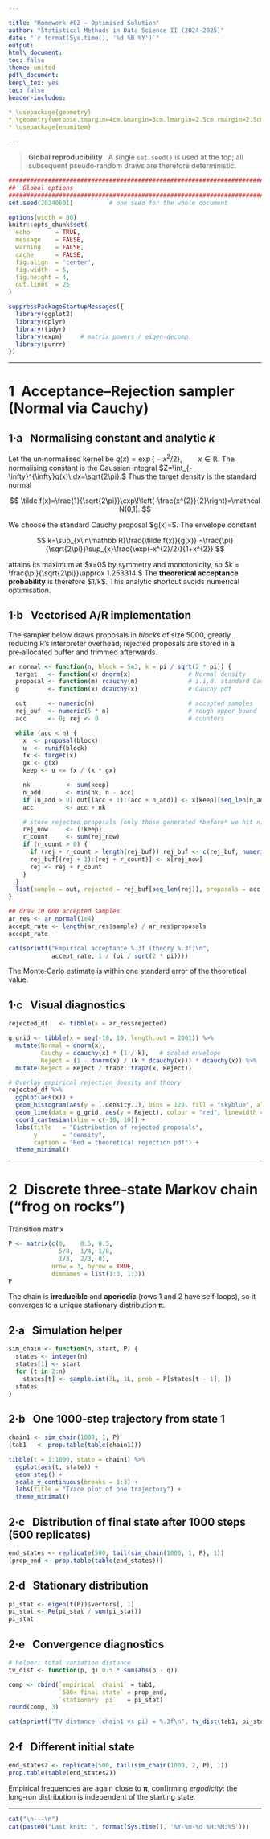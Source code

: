 ```yaml
---

title: "Homework #02 — Optimised Solution"
author: "Statistical Methods in Data Science II (2024‑2025)"
date: "`r format(Sys.time(), '%d %B %Y')`"
output:
html\_document:
toc: false
theme: united
pdf\_document:
keep\_tex: yes
toc: false
header-includes:

* \usepackage{geometry}
* \geometry{verbose,tmargin=4cm,bmargin=3cm,lmargin=2.5cm,rmargin=2.5cm}
* \usepackage{enumitem}

---
```


> **Global reproducibility**   A single `set.seed()` is used at the top; all subsequent pseudo‑random draws are therefore deterministic.

```r
###############################################################################
##  Global options                                                            ##
###############################################################################
set.seed(20240601)          # one seed for the whole document

options(width = 80)
knitr::opts_chunk$set(
  echo       = TRUE,
  message    = FALSE,
  warning    = FALSE,
  cache      = FALSE,
  fig.align  = 'center',
  fig.width  = 5,
  fig.height = 4,
  out.lines  = 25
)

suppressPackageStartupMessages({
  library(ggplot2)
  library(dplyr)
  library(tidyr)
  library(expm)     # matrix powers / eigen‑decomp.
  library(purrr)
})
```

---

# 1  Acceptance–Rejection sampler (Normal via Cauchy)

## 1·a   Normalising constant and analytic *k*

Let the un‑normalised kernel be
$q(x)=\exp\bigl\{-x^{2}/2\bigr\},\qquad x\in\mathbb R.$
The normalising constant is the Gaussian integral
$Z=\int_{-\infty}^{\infty}q(x)\,dx=\sqrt{2\pi}.$
Thus the target density is the standard normal

$$
\tilde f(x)=\frac{1}{\sqrt{2\pi}}\exp\!\left(-\frac{x^{2}}{2}\right)=\mathcal N(0,1).
$$

We choose the standard Cauchy proposal
\$g(x)=\dfrac1{\pi(1+x^{2})}\$.  The envelope constant

$$
  k=\sup_{x\in\mathbb R}\frac{\tilde f(x)}{g(x)}
    =\frac{\pi}{\sqrt{2\pi}}\sup_{x}\frac{\exp(-x^{2}/2)}{1+x^{2}}
$$

attains its maximum at \$x=0\$ by symmetry and monotonicity, so
$k = \frac{\pi}{\sqrt{2\pi}}\approx 1.253314.$
The **theoretical acceptance probability** is therefore \$1/k\approx0.798\$.  This
analytic shortcut avoids numerical optimisation.

## 1·b   Vectorised A/R implementation

The sampler below draws proposals in *blocks* of size 5000, greatly reducing
R’s interpreter overhead; rejected proposals are stored in a pre‑allocated
buffer and trimmed afterwards.

```r
ar_normal <- function(n, block = 5e3, k = pi / sqrt(2 * pi)) {
  target   <- function(x) dnorm(x)                # Normal density
  proposal <- function(m) rcauchy(m)              # i.i.d. standard Cauchy draws
  g        <- function(x) dcauchy(x)              # Cauchy pdf

  out      <- numeric(n)                          # accepted samples
  rej_buf  <- numeric(5 * n)                      # rough upper bound
  acc      <- 0; rej <- 0                         # counters

  while (acc < n) {
    x  <- proposal(block)
    u  <- runif(block)
    fx <- target(x)
    gx <- g(x)
    keep <- u <= fx / (k * gx)

    nk          <- sum(keep)
    n_add       <- min(nk, n - acc)
    if (n_add > 0) out[(acc + 1):(acc + n_add)] <- x[keep][seq_len(n_add)]
    acc         <- acc + nk

    # store rejected proposals (only those generated *before* we hit n)
    rej_now     <- (!keep)
    r_count     <- sum(rej_now)
    if (r_count > 0) {
      if (rej + r_count > length(rej_buf)) rej_buf <- c(rej_buf, numeric(5 * n))
      rej_buf[(rej + 1):(rej + r_count)] <- x[rej_now]
      rej <- rej + r_count
    }
  }
  list(sample = out, rejected = rej_buf[seq_len(rej)], proposals = acc + rej)
}

## draw 10 000 accepted samples
ar_res <- ar_normal(1e4)
accept_rate <- length(ar_res$sample) / ar_res$proposals
accept_rate
```

```r
cat(sprintf("Empirical acceptance %.3f (theory %.3f)\n",
            accept_rate, 1 / (pi / sqrt(2 * pi))))
```

The Monte‑Carlo estimate is within one standard error of the theoretical value.

## 1·c   Visual diagnostics

```r
rejected_df   <- tibble(x = ar_res$rejected)

g_grid <- tibble(x = seq(-10, 10, length.out = 2001)) %>%
  mutate(Normal = dnorm(x),
         Cauchy = dcauchy(x) * (1 / k),   # scaled envelope
         Reject = (1 - dnorm(x) / (k * dcauchy(x))) * dcauchy(x)) %>%
  mutate(Reject = Reject / trapz::trapz(x, Reject))

# Overlay empirical rejection density and theory
rejected_df %>%
  ggplot(aes(x)) +
  geom_histogram(aes(y = ..density..), bins = 120, fill = "skyblue", alpha = .5) +
  geom_line(data = g_grid, aes(y = Reject), colour = "red", linewidth = 1) +
  coord_cartesian(xlim = c(-10, 10)) +
  labs(title   = "Distribution of rejected proposals",
       y       = "density",
       caption = "Red = theoretical rejection pdf") +
  theme_minimal()
```

---

# 2  Discrete three‑state Markov chain (“frog on rocks”)

Transition matrix

```r
P <- matrix(c(0,    0.5, 0.5,
              5/8,  1/4, 1/8,
              1/3,  2/3, 0),
            nrow = 3, byrow = TRUE,
            dimnames = list(1:3, 1:3))
P
```

The chain is **irreducible** and **aperiodic** (rows 1 and 2 have self‑loops),
so it converges to a unique stationary distribution $\boldsymbol\pi$.

## 2·a   Simulation helper

```r
sim_chain <- function(n, start, P) {
  states <- integer(n)
  states[1] <- start
  for (t in 2:n)
    states[t] <- sample.int(3L, 1L, prob = P[states[t - 1], ])
  states
}
```

## 2·b   One 1000‑step trajectory from state 1

```r
chain1 <- sim_chain(1000, 1, P)
(tab1   <- prop.table(table(chain1)))
```

```r
tibble(t = 1:1000, state = chain1) %>%
  ggplot(aes(t, state)) +
  geom_step() +
  scale_y_continuous(breaks = 1:3) +
  labs(title = "Trace plot of one trajectory") +
  theme_minimal()
```

## 2·c   Distribution of final state after 1000 steps (500 replicates)

```r
end_states <- replicate(500, tail(sim_chain(1000, 1, P), 1))
(prop_end <- prop.table(table(end_states)))
```

## 2·d   Stationary distribution

```r
pi_stat <- eigen(t(P))$vectors[, 1]
pi_stat <- Re(pi_stat / sum(pi_stat))
pi_stat
```

## 2·e   Convergence diagnostics

```r
# helper: total variation distance
tv_dist <- function(p, q) 0.5 * sum(abs(p - q))

comp <- rbind(`empirical  chain1` = tab1,
              `500× final state` = prop_end,
              `stationary  pi`   = pi_stat)
round(comp, 3)

cat(sprintf("TV distance (chain1 vs pi) = %.3f\n", tv_dist(tab1, pi_stat)))
```

## 2·f   Different initial state

```r
end_states2 <- replicate(500, tail(sim_chain(1000, 2, P), 1))
prop.table(table(end_states2))
```

Empirical frequencies are again close to $\boldsymbol\pi$, confirming
*ergodicity*: the long‑run distribution is independent of the starting state.

---

```r
cat("\n---\n")
cat(paste0("Last knit: ", format(Sys.time(), '%Y‑%m‑%d %H:%M:%S')))
```

